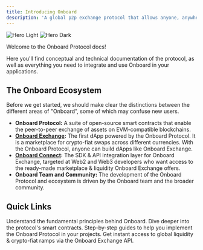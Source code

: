 ```yaml
---
title: Introducing Onboard
description: 'A global p2p exchange protocol that allows anyone, anywhere to get onchain.'
---
```


<img
  className="block dark:hidden"
  src="/images/twitter-header.jpeg"
  alt="Hero Light"
/>
<img
  className="hidden dark:block"
  src="/images/twitter-header.jpeg"
  alt="Hero Dark"
/>

Welcome to the Onboard Protocol docs! 

Here you'll find conceptual and technical documentation of the protocol, as well as everything you need to integrate and use Onboard in your applications.


## The Onboard Ecosystem

Before we get started, we should make clear the distinctions between the different areas of "Onboard", some of which may confuse new users.

- **Onboard Protocol:** A suite of open-source smart contracts that enable the peer-to-peer exchange of assets on EVM-compatible blockchains.
- **[Onboard Exchange](https://app.onboard.xyz):** The first dApp powered by the Onboard Protocol. It is a marketplace for crypto-fiat swaps across different currencies. With the Onboard Protocol, anyone can build dApps like Onboard Exchange.
- **[Onboard Connect](https://docs.onboardpay.co):**  The SDK & API integration layer for Onboard Exchange, targeted at Web2 and Web3 developers who want access to the ready-made marketplace & liquidity Onboard Exchange offers.
- **Onboard Team and Community:** The development of the Onboard Protocol and ecosystem is driven by the Onboard team and the broader community.


## Quick Links

<CardGroup cols={2}>
  <Card
    title="Protocol Concepts"
    icon="pen-to-square"
    href="/protocol-concepts"
  >
    Understand the fundamental principles behind Onboard.
  </Card>
  <Card
    title="Smart Contracts"
    icon="screwdriver-wrench"
    href="/contracts"
  >
    Dive deeper into the protocol's smart contracts.
  </Card>
  <Card
    title="Guides & Tutorials"
    icon="image"
    href="/guides"
  >
    Step-by-step guides to help you implement the Onboard Protocol in your projects.
  </Card>
  <Card
    title="Onboard Connect"
    icon="image"
    href="https://docs.onboardpay.co"
  >
    Get instant access to global liquidity & crypto-fiat ramps via the Onboard Exchange API.
  </Card>
</CardGroup>
